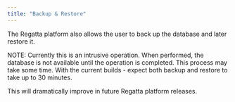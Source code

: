 ```yaml
---
title: "Backup & Restore"
---
```


The Regatta platform also allows the user to back up the database and later restore it.

<Note>
   NOTE: Currently this is an intrusive operation. When performed, the database is not available
  until the operation is completed. This process may take some time. With the current builds -
  expect both backup and restore to take up to 30 minutes. 
</Note>

This will dramatically improve in future Regatta platform releases.